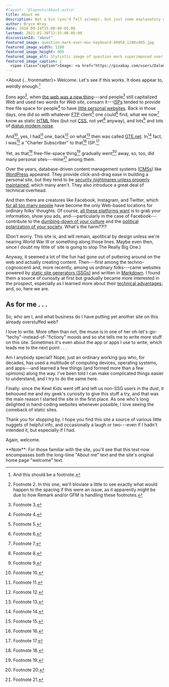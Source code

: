```yaml
---
#layout: '@layouts/About.astro'
title: About me
description: Not a bio (you’d fall asleep), but just some explanatory observations.
author: Bryce Wray
date: 2018-09-14T15:00:00-05:00
lastmod: 2021-01-30T13:55:00-05:00
discussionId: "about"
featured_image: question-mark-over-mac-keyboard-49958_1280x905.jpg
featured_image_width: 1280
featured_image_height: 905
featured_image_alt: Stylistic image of question mark superimposed over computer keyboard
featured_image_caption: |
  <span class="caption">Image: <a href="https://pixabay.com/users/Dalomo-5179/?utm_source=link-attribution&amp;utm_medium=referral&amp;utm_campaign=image&amp;utm_content=49958">Dalomo</a>; <a href="https://pixabay.com/?utm_source=link-attribution&amp;utm_medium=referral&amp;utm_campaign=image&amp;utm_content=49958">Pixabay</a></span>
---
```





<About {...frontmatter}>
Welcome. Let's see if this works. It does appear to, weirdly enough.[^fn1]

[^fn1]: And this should be a footnote.

Eons ago[^fn2], when [the web was a new thing](http://info.cern.ch/hypertext/WWW/TheProject.html)---and people[^fn3] still capitalized *Web* and used two words for *Web site*, consarn it---[ISPs](https://en.wikipedia.org/wiki/Internet_service_provider) tended to provide free file space for people[^fn4] to have [little personal websites](https://consumerist.com/2015/03/20/where-did-everyone-from-the-90s-go-when-we-all-got-facebook-and-quit-web-1-0/). Back in those days, one did so with whatever [FTP](https://en.wikipedia.org/wiki/File_Transfer_Protocol) client[^fn5] one could[^fn6] find, what we now[^fn7] know as static [HTML](https://www.w3schools.com/html/html_intro.asp) files (but not [CSS](https://www.w3schools.com/Css/), not yet[^fn8] anyway), and lots[^fn9] and lots of [dialup modem noise](https://en.wikipedia.org/wiki/File:Dial_up_modem_noises.ogg).

And[^fn10], yes, I had[^fn11] one, back[^fn12] on what[^fn13] then was called [GTE.net](https://en.wikipedia.org/wiki/GTE). In[^fn14] fact, I was[^fn15] a "Charter Subscriber" to that[^fn16] ISP.[^fn17]

<Imgc
  url="gte-net_HTML_1997-04-17_crop_1280x715.jpg"
  alt="HTML code from a 1997 website"
  width="1280"
  height="715"
  tmpl=""
/>

Yet, as that[^fn18] free-file-space thing[^fn19] gradually went[^fn20] away, so, too, did many personal sites---mine[^fn21] among them.

Over the years, database-driven content management systems ([CMSs](https://en.wikipedia.org/wiki/Web_content_management_system)) like [WordPress](https://wordpress.org) appeared. They provide click-and-drag ease in building a personal site, but they tend to be [security nightmares unless properly maintained](https://ithemes.com/2017/01/16/wordpress-security-issues/), which many aren't. They also introduce a great deal of technical overhead.

And then there are creatures like Facebook, Instagram, and Twitter, which [for all too many people](https://ia.net/topics/take-the-power-back) have become the only Web-based locations for ordinary folks’ thoughts. Of course, [all these platforms want](https://adammclane.com/2013/03/in-social-media-you-are-the-product/) is to grab your information, show you ads, and---particularly in the case of Facebook---contribute to the [dumbing-down of your culture](https://www.salon.com/2017/07/16/how-social-media-is-dumbing-down-our-communication/) and the [political polarization of your society](https://www.sciencedirect.com/science/article/pii/S0736585317305208). What's the harm??!?

(Don't worry. This site is, and will remain, apolitical by design unless we're nearing World War III or something along those lines. Maybe even then, since I doubt my little ol’ site is going to stop The Really Big One.)

Anyway, it seemed a lot of the fun had gone out of puttering around on the web and actually creating content. Then---first among the techno-cognoscenti and, more recently, among us ordinary folks---came websites powered by [static site generators (SSGs)](https://www.staticgen.com) and written in [Markdown](https://daringfireball.net/projects/markdown/). I found them a source of curiosity at first but gradually became more interested in the prospect, especially as I learned more about their [technical advantages](https://www.makeuseof.com/tag/reasons-ditch-cms-static-site-generator/); and, so, here we are.

## As for me . . .

So, who am I, and what business do I have putting yet another site on this already overstuffed web?

I love to write. More often than not, the muse is in one of her oh-let's-go-"techy"-instead-of-"fictiony" moods and so she tells me to write more stuff on this site. Sometimes it's even about the app or apps I use to write, which leads me to the next point&nbsp;.&nbsp;.&nbsp;.

Am I anybody special? Nope; just an ordinary working guy who, for decades, has used a multitude of computing devices, operating systems, and apps---and learned a few things (and formed more than a few opinions) along the way. I've been told I can make complicated things easier to understand, and I try to do the same here.

Finally: since the Kewl Kids went off and left us non-SSG users in the dust, it behooved me and my geek's curiosity to give this stuff a try, and that was the main reason I started the site in the first place. As one who's long delighted in hand-coding websites whenever possible, I love seeing the comeback of static sites.

Thank you for stopping by. I hope you find this site a source of various little nuggets of helpful info, and occasionally a laugh or two---even if I hadn't intended it, but especially if I had.

Again, welcome.

[^fn2]: Footnote 2. In this one, we'll bloviate a little to see exactly what would happen to the spacing if this were an issue, as it apparently might be due to how Remark and/or GFM is handling these footnotes.

[^fn3]: Footnote 3.

[^fn4]: Footnote 4.

[^fn5]: Footnote 5.

[^fn6]: Footnote 6.

[^fn7]: Footnote 7.

[^fn8]: Footnote 8.

[^fn9]: Footnote 9.

[^fn10]: Footnote 10.

[^fn11]: Footnote 11.

[^fn12]: Footnote 12.

[^fn13]: Footnote 13.

[^fn14]: Footnote 14.

[^fn15]: Footnote 15.

[^fn16]: Footnote 16.

[^fn17]: Footnote 17.

[^fn18]: Footnote 18.

[^fn19]: Footnote 19.

[^fn20]: Footnote 20.

[^fn21]: Footnote 21.

<Box cssClass="yellowBox">
**Note**: For those familiar with the site, you'll see that this text now encompasses both the long-time "About me" text and the site's original home page "welcome" text.
</Box>
</About>
